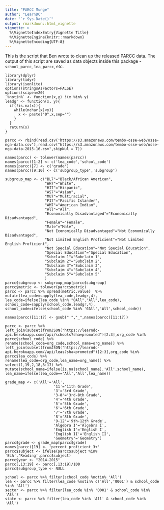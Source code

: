 ```yaml
---
title: "PARCC Munge"
author: "LearnDC"
date: "`r Sys.Date()`"
output: rmarkdown::html_vignette
vignette: >
  %\VignetteIndexEntry{Vignette Title}
  %\VignetteEngine{knitr::rmarkdown}
  %\VignetteEncoding{UTF-8}
---
```


This is the script that Ben wrote to clean up the released PARCC data. 
The output of this script are saved as data objects inside this package - `school_parcc`, `lea_parcc`, etc.

```
library(dplyr)
library(tidyr)
library(jsonlite)
options(stringsAsFactors=FALSE)
options(scipen=20)
`%notin%` <- function(x,y) !(x %in% y) 
leadgr <- function(x, y){
  if(!is.na(x)){
    while(nchar(x)<y){
      x <- paste("0",x,sep="")
    }
  }
  return(x)
}

parcc <- rbind(read.csv('https://s3.amazonaws.com/tembo-osse-web/osse-nga-data.csv'),read.csv("https://s3.amazonaws.com/tembo-osse-web/osse-nga-data-2015-16.csv",skipNul = T))

names(parcc) <- tolower(names(parcc))
names(parcc)[1:2] <- c('lea_code','school_code')
names(parcc)[7] <- c('grade')
names(parcc)[9:10] <- c('subgroup_type','subgroup')

subgroup_map <- c("BL7"="Black/African American",
                  "WH7"="White",
                  "HI7"="Hispanic",
                  "AS7"="Asian",
                  "MU7"="Multiracial",
                  "PI7"="Pacific Islander",
                  "AM7"="American Indian",
                  "All"="All",
                  "Economically Disadvantaged"="Economically Disadvantaged",
                  "Female"="Female",
                  "Male"="Male",
                  "Not Economically Disadvantaged"="Not Economically Disadvantaged",
                  "Not Limited English Proficient"="Not Limited English Proficient",
                  "Not Special Education"="Not Special Education",
                  "Special Education"="Special Education",
                  "Subclaim 1"="Subclaim 1",
                  "Subclaim 2"="Subclaim 2",
                  "Subclaim 3"="Subclaim 3",
                  "Subclaim 4"="Subclaim 4",
                  "Subclaim 5"="Subclaim 5"
                  )
parcc$subgroup <- subgroup_map[parcc$subgroup]
parcc$metric <- tolower(parcc$metric)
parcc <- parcc %>% spread(metric,value)  %>%
mutate(lea_code=sapply(lea_code,leadgr,4),
lea_code=ifelse(lea_code %in% "0All","All",lea_code),
school_code=sapply(school_code,leadgr,4),
school_code=ifelse(school_code %in% '0All','All',school_code))

names(parcc)[11:17] <- gsub(" ","_",names(parcc)[11:17])

parcc <- parcc %>% 
left_join(subset(fromJSON("https://learndc-api.herokuapp.com//api/schools?sha=promoted")[2:3],org_code %in% parcc$school_code) %>%
rename(school_code=org_code,school_name=org_name)) %>%
left_join(subset(fromJSON("https://learndc-api.herokuapp.com//api/leas?sha=promoted")[2:3],org_code %in% parcc$lea_code) %>%
rename(lea_code=org_code,lea_name=org_name)) %>% select(1,19,2,18,3:17) %>% mutate(school_name=ifelse(is.na(school_name),'All',school_name),
lea_name=ifelse(lea_code=='All','All',lea_name))

grade_map <- c('All'='All',
                      '11'='11th Grade',
                      '3'='3rd Grade',
                      '3-8'='3rd-8th Grade',
                      '4'='4th Grade',
                      '5'='5th Grade',
                      '6'='6th Grade',
                      '7'='7th Grade',
                      '8'='8th Grade',
                      '9-12'='9th-12th Grade',
                      'Algebra I'='Algebra I',
                      'English I'='English I',
                      'English II'='English II',
                      'Geometry'='Geometry')
parcc$grade <- grade_map[parcc$grade]
names(parcc)[19] <- 'percent_proficient_3+'
parcc$subject <- ifelse(parcc$subject %in% 'ELA','Reading',parcc$subject)
parcc$year <- "2014-2015"
parcc[,13:19] <- parcc[,13:19]/100
parcc$subgroup_type <- NULL

school <- parcc %>% filter(school_code %notin% 'All')
lea <- parcc %>% filter(lea_code %notin% c('All','0001') & school_code %in% 'All')
sector <- parcc %>% filter(lea_code %in% '0001' & school_code %in% 'All')
state <- parcc %>% filter(lea_code %in% 'All' & school_code %in% 'All')
```
